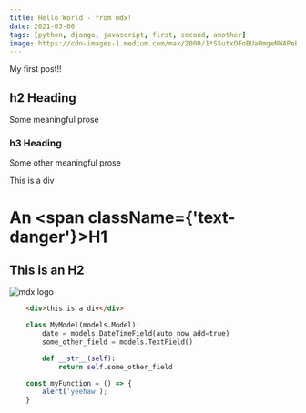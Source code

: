 ```yaml
---
title: Hello World - from mdx!
date: 2021-03-06
tags: [python, django, javascript, first, second, another]
image: https://cdn-images-1.medium.com/max/2000/1*SSutxOFoBUaUmgeNWAPeBA.jpeg
---
```



My first post!!

## h2 Heading

Some meaningful prose

### h3 Heading

Some other meaningful prose

<div className={'text-success'}>This is a div</div>

# An <span className={'text-danger'}>H1</span>

## This is an H2

![mdx logo](./gradient.jpg)

```html
    <div>this is a div</div>
```

```python
    class MyModel(models.Model):
        date = models.DateTimeField(auto_now_add=true)
        some_other_field = models.TextField()

        def __str__(self):
            return self.some_other_field
```

```javascript
    const myFunction = () => {
        alert('yeehaw');
    }
```